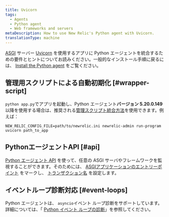 ```yaml
---
title: Uvicorn
tags:
  - Agents
  - Python agent
  - Web frameworks and servers
metaDescription: How to use New Relic's Python agent with Uvicorn.
translationType: machine
---
```


[ASGI](https://asgi.readthedocs.io/en/latest/) サーバー [Uvicorn](https://www.uvicorn.org/) を使用するアプリに Python エージェントを統合するための要件とヒントについてお読みください。一般的なインストール手順に戻るには、 [Install the Python agent](/docs/agents/python-agent/installation-configuration/python-agent-installation) をご覧ください。

## 管理用スクリプトによる自動初期化 [#wrapper-script]

`python app.py`でアプリを起動し、Python エージェント**バージョン 5.20.0.149**以降を使用する場合は、推奨される[管理スクリプト統合方法](/docs/agents/python-agent/installation-configuration/python-agent-installation#integration)を使用できます。例えば：

```
NEW_RELIC_CONFIG_FILE=path/to/newrelic.ini newrelic-admin run-program uvicorn path_to_app
```

## PythonエージェントAPI [#api]

[Python エージェント API](/docs/agents/python-agent/python-agent-api) を使って、任意の ASGI サーバやフレームワークを監視することができます。そのためには、 [ASGIアプリケーションのエントリーポイント](/docs/agents/python-agent/python-agent-api/asgiapplication-python-agent-api) をマークし、 [トランザクション名](/docs/agents/python-agent/python-agent-api/settransactionname-python-agent-api) を設定します。

## イベントループ診断対応 [#event-loops]

Python エージェントは、 `asyncio`イベント ループ診断をサポートしています。詳細については、「 [Python イベント ループの診断](/docs/agents/python-agent/supported-features/python-event-loop-diagnostics)」を参照してください。